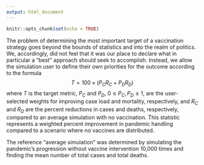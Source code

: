 ```yaml
---
output: html_document
---
```


```r
knitr::opts_chunk$set(echo = TRUE)
```

The problem of determining the most important target of a vaccination strategy goes beyond the bounds of statistics and into the realm of politics. We, accordingly, did not feel that it was our place to declare what in particular a "best" approach should seek to accomplish. Instead, we allow the simulation user to define their own priorities for the outcome according to the formula
$$
T = 100 \times (P_CR_C + P_DR_D)
$$
where $T$ is the target metric, $P_C$ and $P_D$, $0 \leq P_C, P_D \leq 1$, are the user-selected weights for improving case load and mortality, respectively, and $R_C$ and $R_D$ are the percent reductions in cases and deaths, respectively, compared to an average simulation with no vaccination. This statistic represents a weighted percent improvement in pandemic handling compared to a scenario where no vaccines are distributed.

The reference "average simulation" was determined by simulating the pandemic's progression without vaccine intervention 10,000 times and finding the mean number of total cases and total deaths.